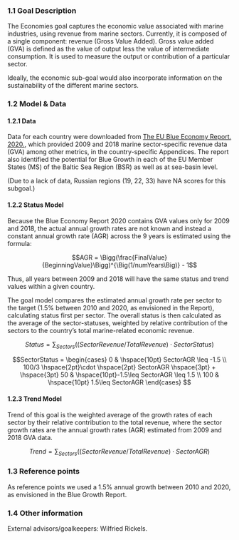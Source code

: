 ### 1.1 Goal Description {-}

The Economies goal captures the economic value associated with marine industries, using revenue from marine sectors. Currently, it is composed of a single component: revenue (Gross Value Added). Gross value added (GVA) is defined as the value of output less the value of intermediate consumption. It is used to measure the output or contribution of a particular sector.

Ideally, the economic sub-goal would also incorporate information on the sustainability of the different marine sectors. 


### 1.2 Model & Data {-}

#### 1.2.1 Data {-}

Data for each country were downloaded from [The EU Blue Economy Report. 2020.](https://ec.europa.eu/maritimeaffairs/sites/maritimeaffairs/files/2020_06_blueeconomy-2020-ld_final.pdf), which provided 2009 and 2018 marine sector-specific revenue data (GVA) among other metrics, in the country-specific Appendices. The report also identified the potential for Blue Growth in each of the EU Member States (MS) of the Baltic Sea Region (BSR) as well as at sea-basin level. 

(Due to a lack of data, Russian regions (19, 22, 33) have NA scores for this subgoal.)


#### 1.2.2 Status Model {-}

Because the Blue Economy Report 2020 contains GVA values only for 2009 and 2018, the actual annual growth rates are not known and instead a constant annual growth rate (AGR) across the 9 years is estimated using the formula:

$$AGR = \Bigg(\frac{FinalValue}{BeginningValue}\Bigg)^{\Big(1/numYears\Big)} - 1$$

Thus, all years between 2009 and 2018 will have the same status and trend values within a given country.

The goal model compares the estimated annual growth rate per sector to the target (1.5% between 2010 and 2020, as envisioned in the Report), calculating status first per sector. The overall status is then calculated as the average of the sector-statuses, weighted by relative contribution of the sectors to the country's total marine-related economic revenue.

$$Status = \sum_{Sectors}{\big((SectorRevenue/TotalRevenue) \cdot SectorStatus}\big)$$
  
$$SectorStatus = \begin{cases} 
      0 &  \hspace{10pt} SectorAGR \leq -1.5 \\
      100/3 \hspace{2pt}\cdot \hspace{2pt} SectorAGR \hspace{3pt} + \hspace{3pt} 50 & \hspace{10pt}-1.5\leq SectorAGR \leq 1.5 \\
      100 & \hspace{10pt} 1.5\leq SectorAGR
   \end{cases}
$$


#### 1.2.3 Trend Model {-}

Trend of this goal is the weighted average of the growth rates of each sector by their relative contribution to the total revenue, where the sector growth rates are the annual growth rates (AGR) estimated from 2009 and 2018 GVA data. 

$$Trend = \sum_{Sectors}{\big((SectorRevenue/TotalRevenue) \cdot SectorAGR}\big)$$


### 1.3 Reference points {-}

As reference points we used a 1.5% annual growth between 2010 and 2020, as envisioned in the Blue Growth Report. 


### 1.4 Other information {-}

External advisors/goalkeepers: Wilfried Rickels.

